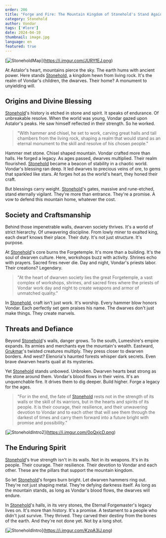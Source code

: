 ```yaml
---
order: 206
title: "Forge and Fire: The Mountain Kingdom of Stonehold's Stand Against Chaos"
category: Stonehold
author: Vondar
tags: ['#lore']
date: 2024-04-10
thumbnail: image.jpg
language: en
featured: true
---
```


[![[Stonehold](https://www.drusniel.com/forge-and-fire-the-mountain-kingdom-of-stoneholds-stand-against-chaos/)Map](https://i.imgur.com/JURYfEJ.png)](https://i.imgur.com/JURYfEJ.png)

At Astalor's heart, mountains pierce the sky. The earth hums with ancient power. Here stands [Stonehold](https://www.drusniel.com/forge-and-fire-the-mountain-kingdom-of-stoneholds-stand-against-chaos/), a kingdom hewn from living rock. It's the realm of Vondar's children, the dwarves. Their home? A monument to unyielding will.

## Origins and Divine Blessing

[Stonehold](https://www.drusniel.com/forge-and-fire-the-mountain-kingdom-of-stoneholds-stand-against-chaos/)'s history is etched in stone and spirit. It speaks of endurance. Of unbreakable resolve. When the world was young, Vondar gazed upon Astalor's peaks. He saw himself reflected in their strength. So he worked.

> "With hammer and chisel, he set to work, carving great halls and tall chambers from the living rock, shaping a realm that would stand as an eternal monument to the skill and resolve of his chosen people."

Hammer met stone. Chisel shaped mountain. Vondar crafted more than halls. He forged a legacy. As ages passed, dwarves multiplied. Their realm flourished. [Stonehold](https://www.drusniel.com/forge-and-fire-the-mountain-kingdom-of-stoneholds-stand-against-chaos/) became a beacon of stability in a chaotic world. Vondar's blessing ran deep. It led dwarves to precious veins of ore, to gems that sparkled like stars. At forges hot as the world's heart, they honed their craft.

But blessings carry weight. [Stonehold](https://www.drusniel.com/forge-and-fire-the-mountain-kingdom-of-stoneholds-stand-against-chaos/)'s gates, massive and rune-etched, stand eternally vigilant. They're more than entrance. They're a promise. A vow to defend this mountain home, whatever the cost.

## Society and Craftsmanship

Behind those impenetrable walls, dwarven society thrives. It's a world of strict hierarchy. Of unwavering discipline. From lowly miner to exalted king, each dwarf knows their place. Their duty. It's not just structure. It's purpose.

At [Stonehold](https://www.drusniel.com/forge-and-fire-the-mountain-kingdom-of-stoneholds-stand-against-chaos/)'s core burns the Forgetemple. It's more than a building. It's the soul of dwarven culture. Here, workshops buzz with activity. Shrines echo with prayers. Sacred fires never die. Day and night, Vondar's priests labor. Their creations? Legendary.

> "At the heart of dwarven society lies the great Forgetemple, a vast complex of workshops, shrines, and sacred fires where the priests of Vondar work day and night to create weapons and armor of unmatched quality."

In [Stonehold](https://www.drusniel.com/forge-and-fire-the-mountain-kingdom-of-stoneholds-stand-against-chaos/), craft isn't just work. It's worship. Every hammer blow honors Vondar. Each perfectly set gem praises his name. The dwarves don't just make things. They create marvels.

## Threats and Defiance

Beyond [Stonehold](https://www.drusniel.com/forge-and-fire-the-mountain-kingdom-of-stoneholds-stand-against-chaos/)'s walls, danger grows. To the south, Lumeshire's empire expands. Its armies and merchants eye the mountain's wealth. Eastward, [Grukmar](https://www.drusniel.com/el-poder-indomito-de-las-tribus-grukmar/)'s twisted creatures multiply. They press closer to dwarven borders. And west? Elenoria's haunted forests whisper dark secrets. Even brave dwarven hearts quail at its mysteries.

Yet [Stonehold](https://www.drusniel.com/forge-and-fire-the-mountain-kingdom-of-stoneholds-stand-against-chaos/) stands unbowed. Unbroken. Dwarven hearts beat strong as the stone around them. Vondar's blood flows in their veins. It's an unquenchable fire. It drives them to dig deeper. Build higher. Forge a legacy for the ages.

> "For in the end, the fate of [Stonehold](https://www.drusniel.com/forge-and-fire-the-mountain-kingdom-of-stoneholds-stand-against-chaos/) rests not in the strength of its walls or the skill of its warriors, but in the hearts and spirits of its people. It is their courage, their resilience, and their unwavering devotion to Vondar and to each other that will see them through the darkest of times and carry them forward into a future bright with promise and possibility."

[![[Stonehold](https://www.drusniel.com/forge-and-fire-the-mountain-kingdom-of-stoneholds-stand-against-chaos/)Intro2](https://i.imgur.com/0oQxjcD.png)](https://i.imgur.com/0oQxjcD.png)

## The Enduring Spirit

[Stonehold](https://www.drusniel.com/forge-and-fire-the-mountain-kingdom-of-stoneholds-stand-against-chaos/)'s true strength isn't in its walls. Not in its weapons. It's in its people. Their courage. Their resilience. Their devotion to Vondar and each other. These are the pillars that support the mountain kingdom.

So let [Stonehold](https://www.drusniel.com/forge-and-fire-the-mountain-kingdom-of-stoneholds-stand-against-chaos/)'s forges burn bright. Let dwarven hammers ring out. They're not just shaping metal. They're defying darkness itself. As long as the mountain stands, as long as Vondar's blood flows, the dwarves will endure.

In [Stonehold](https://www.drusniel.com/forge-and-fire-the-mountain-kingdom-of-stoneholds-stand-against-chaos/)'s halls, in its very stones, the Eternal Forgemaster's legacy lives on. It's more than history. It's a promise. A testament to a people who didn't just survive. They thrived. They carved their destiny from the bones of the earth. And they're not done yet. Not by a long shot.

[![[Stonehold](https://www.drusniel.com/forge-and-fire-the-mountain-kingdom-of-stoneholds-stand-against-chaos/)Intro](https://i.imgur.com/KzpA3lJ.png)](https://i.imgur.com/KzpA3lJ.png)